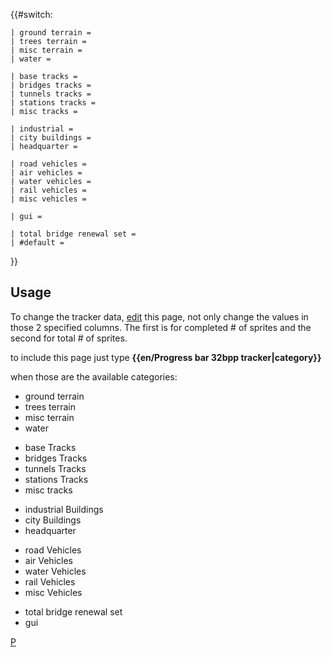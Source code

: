 {{#switch: {{{1|}}}

<!-- Terrain / Landscaping edit only 2 and 3 column -->
 | ground terrain = {{en/Progress bar| 65 |total = 111 |style= {{{style|}}}}}
 | trees terrain = {{en/Progress bar| 11 |total = 54 |style= {{{style|}}}}}
 | misc terrain = {{en/Progress bar| 4 |total = 30 |style= {{{style|}}}}}
 | water = {{en/Progress bar| 6 |total = 30 |style= {{{style|}}}}}

<!-- Tracks / Roads / Airports / Canals -->
 | base tracks = {{en/Progress bar| 30 |total = 81 |style= {{{style|}}}}}
 | bridges tracks = {{en/Progress bar| 52 |total = 120 |style= {{{style|}}}}}
 | tunnels tracks = {{en/Progress bar| 19 |total = 72 |style= {{{style|}}}}}
 | stations tracks = {{en/Progress bar| 17 |total = 29 |style= {{{style|}}}}}
 | misc tracks = {{en/Progress bar| 9 |total = 12 |style= {{{style|}}}}}

<!-- Buildings -->
 | industrial = {{en/Progress bar| 34 |total = 75 |style= {{{style|}}}}}
 | city buildings = {{en/Progress bar| 61 |total = 77 |style= {{{style|}}}}}
 | headquarter = {{en/Progress bar| 5 |total = 6 |style= {{{style|}}}}}

<!-- Vehicles -->
 | road vehicles = {{en/Progress bar| 51 |total = 63 |style= {{{style|}}}}}
 | air vehicles = {{en/Progress bar| 5 |total = 41 |style= {{{style|}}}}}
 | water vehicles = {{en/Progress bar| 0 |total = 11 |style= {{{style|}}}}}
 | rail vehicles = {{en/Progress bar| 15 |total = 67 |style= {{{style|}}}}}
 | misc vehicles = {{en/Progress bar| 18 |total = 23 |style= {{{style|}}}}}

<!-- GUI --> 
 | gui = {{en/Progress bar| 42 |total = 56 |style= {{{style|}}}}}

 | total bridge renewal set = {{en/Progress bar| 0 |total = 100 |style= {{{style|}}}}}
 | #default = {{en/Progress bar| 441 |total = 1058 |style= {{{style|}}}}}
}}<noinclude>

== Usage == 
<div style="float: right; width: 200px;">
{{en/Progress bar 32bpp tracker|ground terrain |style=font-size:75%;}}
{{en/Progress bar 32bpp tracker|trees terrain |style=font-size:75%;}}
{{en/Progress bar 32bpp tracker|misc terrain |style=font-size:75%;}}
{{en/Progress bar 32bpp tracker|water |style=font-size:75%;}}

{{en/Progress bar 32bpp tracker|base tracks |style=font-size:75%;}}
{{en/Progress bar 32bpp tracker|bridges tracks |style=font-size:75%;}}
{{en/Progress bar 32bpp tracker|tunnels tracks |style=font-size:75%;}}
{{en/Progress bar 32bpp tracker|stations tracks|style=font-size:75%;}}
{{en/Progress bar 32bpp tracker|misc tracks |style=font-size:75%;}}

{{en/Progress bar 32bpp tracker|industrial |style=font-size:75%;}}
{{en/Progress bar 32bpp tracker|city buildings |style=font-size:75%;}}
{{en/Progress bar 32bpp tracker|headquarter |style=font-size:75%;}}

{{en/Progress bar 32bpp tracker|road vehicles |style=font-size:75%;}}
{{en/Progress bar 32bpp tracker|air vehicles |style=font-size:75%;}}
{{en/Progress bar 32bpp tracker|water vehicles |style=font-size:75%;}}
{{en/Progress bar 32bpp tracker|rail vehicles |style=font-size:75%;}}
{{en/Progress bar 32bpp tracker|misc vehicles |style=font-size:75%;}}

{{en/Progress bar 32bpp tracker|gui |style=font-size:75%;}}

{{en/Progress bar 32bpp tracker|total bridge renewal set |style=font-size:75%;}}
</div>
<!-- Documentation -->

To change the tracker data, [http://wiki.openttd.org/?title=Template:Progress_bar_32bpp_tracker&action=edit edit] this page, not only change the values in those 2 specified columns. The first is for completed # of sprites and the second for total # of sprites.

to include this page just type '''<nowiki>{{en/Progress bar 32bpp tracker|category}}</nowiki>'''

when those are the available categories:
* ground terrain
* trees terrain
* misc terrain
* water 


* base Tracks
* bridges Tracks
* tunnels Tracks
* stations Tracks
* misc tracks


* industrial Buildings 
* city Buildings
* headquarter


* road Vehicles
* air Vehicles
* water Vehicles
* rail Vehicles
* misc Vehicles

* total bridge renewal set
* gui


[[Category:en/Templates|P]]</noinclude>